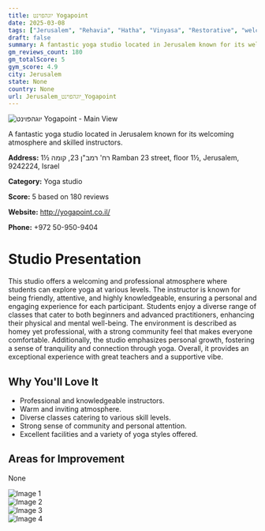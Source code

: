 ```yaml
---
title: יוגהפוינט Yogapoint
date: 2025-03-08
tags: ["Jerusalem", "Rehavia", "Hatha", "Vinyasa", "Restorative", "welcoming", "intimate", "Jerusalem"]  
draft: false
summary: A fantastic yoga studio located in Jerusalem known for its welcoming atmosphere and skilled instructors.
gm_reviews_count: 180
gm_totalScore: 5
gym_score: 4.9
city: Jerusalem
state: None
country: None
url: Jerusalem_יוגהפוינט_Yogapoint
---
```


<div className="aspect-[16/9] relative my-8">
  <img 
    src="https://lh5.googleusercontent.com/p/AF1QipOrqUSJ9ObNQ6QbhzzkhWCuYllsZAmfoBJfmkEr=w1920-h1080-k-no"
    alt="יוגהפוינט Yogapoint - Main View"
    className="object-cover absolute inset-0 w-full h-full rounded-lg"
  />
</div>

A fantastic yoga studio located in Jerusalem known for its welcoming atmosphere and skilled instructors.

**Address:** רח' רמב"ן 23, קומה ½1 Ramban 23 street, floor 1½, Jerusalem, 9242224, Israel

**Category:** Yoga studio

**Score:** 5 based on 180 reviews

**Website:** http://yogapoint.co.il/

**Phone:** +972 50-950-9404

# Studio Presentation

This studio offers a welcoming and professional atmosphere where students can explore yoga at various levels. The instructor is known for being friendly, attentive, and highly knowledgeable, ensuring a personal and engaging experience for each participant. Students enjoy a diverse range of classes that cater to both beginners and advanced practitioners, enhancing their physical and mental well-being. The environment is described as homey yet professional, with a strong community feel that makes everyone comfortable. Additionally, the studio emphasizes personal growth, fostering a sense of tranquility and connection through yoga. Overall, it provides an exceptional experience with great teachers and a supportive vibe.



## Why You'll Love It

- Professional and knowledgeable instructors.
- Warm and inviting atmosphere.
- Diverse classes catering to various skill levels.
- Strong sense of community and personal attention.
- Excellent facilities and a variety of yoga styles offered.

## Areas for Improvement

None

<div className="grid grid-cols-1 xl:grid-cols-2 gap-4 my-8">
<div className="aspect-[4/3] relative"><img src="https://lh5.googleusercontent.com/p/AF1QipNvTCQk0ozMxHyjXMtkSZsDbjHVR5ARnsvl61Wf=w1920-h1080-k-no" alt="Image 1" className="object-cover absolute inset-0 w-full h-full rounded-lg" /></div>
<div className="aspect-[4/3] relative"><img src="https://lh5.googleusercontent.com/p/AF1QipNXLjhQFRJRXdIi2NYEBdunH7HFAPfUpN_2uNa6=w1920-h1080-k-no" alt="Image 2" className="object-cover absolute inset-0 w-full h-full rounded-lg" /></div>
<div className="aspect-[4/3] relative"><img src="https://lh5.googleusercontent.com/p/AF1QipMqqa1Orl7zN4pVHUJWcjB_DJYUpDxmzWmp1ftG=w1920-h1080-k-no" alt="Image 3" className="object-cover absolute inset-0 w-full h-full rounded-lg" /></div>
<div className="aspect-[4/3] relative"><img src="https://lh5.googleusercontent.com/p/AF1QipM2dIy1uukzrGXNbXrHt5OL4dcj1Z9FZAUmVNI=w1920-h1080-k-no" alt="Image 4" className="object-cover absolute inset-0 w-full h-full rounded-lg" /></div>
</div>